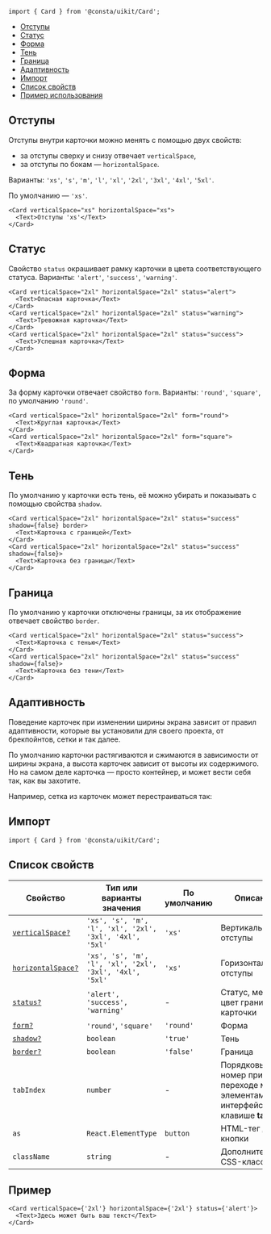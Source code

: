 

```tsx
import { Card } from '@consta/uikit/Card';
```

<MdxMenu>

- [Отступы](#отступы)
- [Статус](#статус)
- [Форма](#форма)
- [Тень](#тень)
- [Граница](#граница)
- [Адаптивность](#адаптивность)
- [Импорт](#импорт)
- [Список свойств](#список-свойств)
- [Пример использования](#пример)

</MdxMenu>

## Отступы

Отступы внутри карточки можно менять с помощью двух свойств:

- за отступы сверху и снизу отвечает `verticalSpace`,
- за отступы по бокам — `horizontalSpace`.

Варианты:
`'xs'`, `'s'`, `'m'`, `'l'`, `'xl'`, `'2xl'`, `'3xl'`, `'4xl'`, `'5xl'`.

По умолчанию — `'xs'`.

```tsx
<Card verticalSpace="xs" horizontalSpace="xs">
  <Text>Отступы 'xs'</Text>
</Card>
```

<CardExampleSpace />

## Статус

Свойство `status` окрашивает рамку карточки в цвета соответствующего статуса. Варианты:
`'alert'`, `'success'`, `'warning'`.

```tsx
<Card verticalSpace="2xl" horizontalSpace="2xl" status="alert">
  <Text>Опасная карточка</Text>
</Card>
<Card verticalSpace="2xl" horizontalSpace="2xl" status="warning">
  <Text>Тревожная карточка</Text>
</Card>
<Card verticalSpace="2xl" horizontalSpace="2xl" status="success">
  <Text>Успешная карточка</Text>
</Card>
```

<CardExampleState />

## Форма

За форму карточки отвечает свойство `form`. Варианты:
`'round'`, `'square'`, по умолчанию `'round'`.

```tsx
<Card verticalSpace="2xl" horizontalSpace="2xl" form="round">
  <Text>Круглая карточка</Text>
</Card>
<Card verticalSpace="2xl" horizontalSpace="2xl" form="square">
  <Text>Квадратная карточка</Text>
</Card>
```

<CardExampleForm />

## Тень

По умолчанию у карточки есть тень, её можно убирать и показывать с помощью свойства `shadow`.

```tsx
<Card verticalSpace="2xl" horizontalSpace="2xl" status="success" shadow={false} border>
  <Text>Карточка с границей</Text>
</Card>
<Card verticalSpace="2xl" horizontalSpace="2xl" status="success" shadow={false}>
  <Text>Карточка без границы</Text>
</Card>
```

<CardExampleBorder />

## Граница

По умолчанию у карточки отключены границы, за их отображение отвечает свойство `border`.

```tsx
<Card verticalSpace="2xl" horizontalSpace="2xl" status="success">
  <Text>Карточка с тенью</Text>
</Card>
<Card verticalSpace="2xl" horizontalSpace="2xl" status="success" shadow={false}>
  <Text>Карточка без тени</Text>
</Card>
```

<CardExampleShadow />

## Адаптивность

Поведение карточек при изменении ширины экрана зависит от правил адаптивности, которые вы установили для своего проекта, от брекпойнтов, сетки и так далее.

По умолчанию карточки растягиваются и сжимаются в зависимости от ширины экрана, а высота карточек зависит от высоты их содержимого. Но на самом деле карточка — просто контейнер, и может вести себя так, как вы захотите.

Например, сетка из карточек может перестраиваться так:

<CardExampleAdaptive name="1440" />
<CardExampleAdaptive name="1280" />
<CardExampleAdaptive name="923" />

## Импорт

```tsx
import { Card } from '@consta/uikit/Card';
```

## Список свойств

| Свойство                       | Тип или варианты значения                               | По умолчанию | Описание                                                                     |
| ------------------------------ | ------------------------------------------------------- | ------------ | ---------------------------------------------------------------------------- |
| [`verticalSpace?`](#отступы)   | `'xs', 's', 'm', 'l', 'xl', '2xl', '3xl', '4xl', '5xl'` | `'xs'`       | Вертикальные отступы                                                         |
| [`horizontalSpace?`](#отступы) | `'xs', 's', 'm', 'l', 'xl', '2xl', '3xl', '4xl', '5xl'` | `'xs'`       | Горизонтальные отступы                                                       |
| [`status?`](#статус)           | `'alert', 'success', 'warning'`                         | -            | Статус, меняет цвет границ карточки                                          |
| [`form?`](#форма)              | `'round'`, `'square'`                                   | `'round'`    | Форма                                                                        |
| [`shadow?`](#тень)             | `boolean`                                               | `'true'`     | Тень                                                                         |
| [`border?`](#граница)          | `boolean`                                               | `'false'`    | Граница                                                                      |
| `tabIndex`                     | `number`                                                | -            | Порядковый номер при переходе между элементами интерфейса по клавише **tab** |
| `as`                           | `React.ElementType`                                     | `button`     | HTML-тег для кнопки                                                          |
| `className`                    | `string`                                                | -            | Дополнительные CSS-классы                                                    |

## Пример

```tsx
<Card verticalSpace={'2xl'} horizontalSpace={'2xl'} status={'alert'}>
  <Text>Здесь может быть ваш текст</Text>
</Card>
```

<CardExample />
